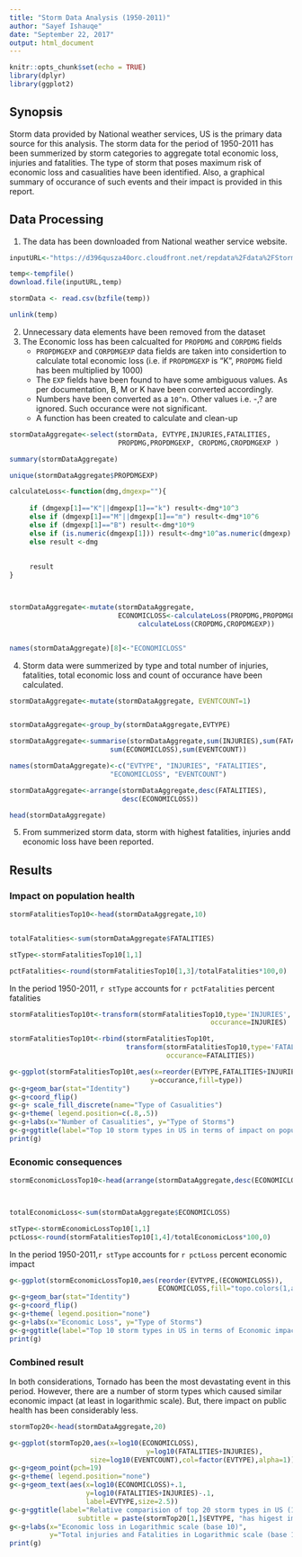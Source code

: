 ```yaml
---
title: "Storm Data Analysis (1950-2011)"
author: "Sayef Ishauqe"
date: "September 22, 2017"
output: html_document
---
```


```r
knitr::opts_chunk$set(echo = TRUE)
library(dplyr)
library(ggplot2)
```


## Synopsis

Storm data provided by National weather services, US is the primary data source
for this analysis. The storm data for the period of 1950-2011 has been summerized
by storm categories to aggregate total economic loss, injuries and fatalities. 
The type of storm that poses maximum risk of economic loss and casualities have 
been identified. Also, a graphical summary of occurance of such events and their
impact is provided in this report.

## Data Processing

1. The data has been downloaded from National weather service website.

```r
inputURL<-"https://d396qusza40orc.cloudfront.net/repdata%2Fdata%2FStormData.csv.bz2"

temp<-tempfile()
download.file(inputURL,temp)

stormData <- read.csv(bzfile(temp))

unlink(temp)

```

2. Unnecessary data elements have been removed from the dataset
3. The Economic loss has been calcualted for ```PROPDMG``` and ```CORPDMG``` 
     fields 
     - ```PROPDMGEXP``` and ```CORPDMGEXP``` data fields are taken into 
     considertion to calculate total economic loss (i.e. if ```PROPDMGEXP``` is 
     "K", ```PROPDMG``` field has been multiplied by 1000)
     - The ```EXP``` fields have been found to have some ambiguous values. As 
     per documentation, B, M or K have been converted accordingly. 
     - Numbers have been converted as a ```10^n```. Other values i.e. -,? are 
     ignored. Such occurance were not significant.
     - A function has been created to calculate and clean-up

```r
stormDataAggregate<-select(stormData, EVTYPE,INJURIES,FATALITIES,
                           PROPDMG,PROPDMGEXP, CROPDMG,CROPDMGEXP )

summary(stormDataAggregate)

unique(stormDataAggregate$PROPDMGEXP)

calculateLoss<-function(dmg,dmgexp=""){
     
     if (dmgexp[1]=="K"||dmgexp[1]=="k") result<-dmg*10^3
     else if (dmgexp[1]=="M"||dmgexp[1]=="m") result<-dmg*10^6
     else if (dmgexp[1]=="B") result<-dmg*10*9
     else if (is.numeric(dmgexp[1])) result<-dmg*10^as.numeric(dmgexp)
     else result <-dmg
     
     
     result
}



stormDataAggregate<-mutate(stormDataAggregate,
                           ECONOMICLOSS<-calculateLoss(PROPDMG,PROPDMGEXP)+
                                calculateLoss(CROPDMG,CROPDMGEXP))


names(stormDataAggregate)[8]<-"ECONOMICLOSS"

```

4. Storm data were summerized by type and total number of injuries, fatalities,
total economic loss and count of occurance have been calculated.

```r
stormDataAggregate<-mutate(stormDataAggregate, EVENTCOUNT=1)


stormDataAggregate<-group_by(stormDataAggregate,EVTYPE)

stormDataAggregate<-summarise(stormDataAggregate,sum(INJURIES),sum(FATALITIES),
                         sum(ECONOMICLOSS),sum(EVENTCOUNT))

names(stormDataAggregate)<-c("EVTYPE", "INJURIES", "FATALITIES",
                         "ECONOMICLOSS", "EVENTCOUNT")

stormDataAggregate<-arrange(stormDataAggregate,desc(FATALITIES),
                            desc(ECONOMICLOSS))

head(stormDataAggregate)
```

5. From summerized storm data, storm with highest fatalities, injuries andd 
economic loss have been reported.


## Results

### Impact on population health

```r
stormFatalitiesTop10<-head(stormDataAggregate,10)


totalFatalities<-sum(stormDataAggregate$FATALITIES)

stType<-stormFatalitiesTop10[1,1]

pctFatalities<-round(stormFatalitiesTop10[1,3]/totalFatalities*100,0)

```

In the period 1950-2011, ```r stType``` accounts for ```r pctFatalities``` 
percent fatalities

```r
stormFatalitiesTop10t<-transform(stormFatalitiesTop10,type='INJURIES',
                                                  occurance=INJURIES)

stormFatalitiesTop10t<-rbind(stormFatalitiesTop10t,
                             transform(stormFatalitiesTop10,type='FATALITIES',
                                       occurance=FATALITIES))

g<-ggplot(stormFatalitiesTop10t,aes(x=reorder(EVTYPE,FATALITIES+INJURIES),
                                   y=occurance,fill=type))
g<-g+geom_bar(stat="Identity")
g<-g+coord_flip()
g<-g+ scale_fill_discrete(name="Type of Casualities")
g<-g+theme( legend.position=c(.8,.5))
g<-g+labs(x="Number of Casualities", y="Type of Storms")
g<-g+ggtitle(label="Top 10 storm types in US in terms of impact on population health")
print(g)
```


### Economic consequences

```r

stormEconomicLossTop10<-head(arrange(stormDataAggregate,desc(ECONOMICLOSS)),10)



totalEconomicLoss<-sum(stormDataAggregate$ECONOMICLOSS)

stType<-stormEconomicLossTop10[1,1]
pctLoss<-round(stormFatalitiesTop10[1,4]/totalEconomicLoss*100,0)

```

In the period 1950-2011,```r stType``` accounts for ```r pctLoss``` percent 
economic impact


```r

g<-ggplot(stormEconomicLossTop10,aes(reorder(EVTYPE,(ECONOMICLOSS)),
                                     ECONOMICLOSS,fill="topo.colors(1,alpha=.2)"))
g<-g+geom_bar(stat="Identity")
g<-g+coord_flip()
g<-g+theme( legend.position="none")
g<-g+labs(x="Economic Loss", y="Type of Storms")
g<-g+ggtitle(label="Top 10 storm types in US in terms of Economic impact") 
print(g)

```

### Combined result
In both considerations, Tornado has been the most devastating event in this 
period. However, there are a number of storm types which caused similar economic 
impact (at least in logarithmic scale). But, there impact on public health has 
been considerably less.

```r
stormTop20<-head(stormDataAggregate,20)

g<-ggplot(stormTop20,aes(x=log10(ECONOMICLOSS),
                                  y=log10(FATALITIES+INJURIES),
                    size=log10(EVENTCOUNT),col=factor(EVTYPE),alpha=1))
g<-g+geom_point(pch=19)
g<-g+theme( legend.position="none")
g<-g+geom_text(aes(x=log10(ECONOMICLOSS)+.1,
                   y=log10(FATALITIES+INJURIES)-.1,
                   label=EVTYPE,size=2.5))
g<-g+ggtitle(label="Relative comparision of top 20 storm types in US (1950-2011)",
                 subtitle = paste(stormTop20[1,]$EVTYPE, "has higest impact in terms of injuries/fatalities and Economic loss"))
g<-g+labs(x="Economic loss in Logarithmic scale (base 10)",
          y="Total injuries and Fatalities in Logarithmic scale (base 10)")
print(g)
```